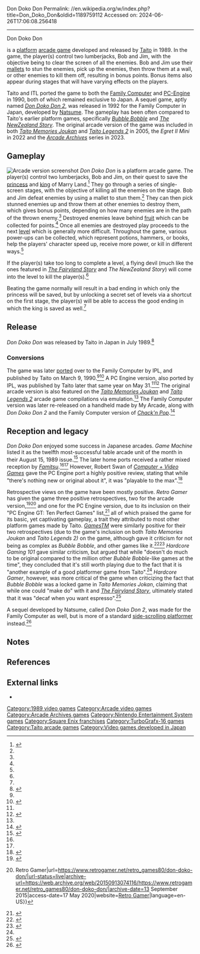 Don Doko Don
Permalink: //en.wikipedia.org/w/index.php?title=Don_Doko_Don&oldid=1189759112
Accessed on: 2024-06-26T17:06:08.256418



------
Don Doko Don
{{Infobox video game
| title = Don Doko Don
| image = Don Doko Don flyer.jpg
| caption = Japanese arcade flyer.
| developer = [[Taito]]
| publisher = Taito
| released = '''Arcade'''{{vgrelease|JP|July 1989}}'''Famicom'''{{vgrelease|JP|March 9, 1990}}'''PC Engine'''{{vgrelease|JP|May 31, 1990}}
| genre = [[Platform game|Platform]]
| series = ''Don Doko Don''
| modes = [[Single-player]], [[multiplayer]]
| platforms = [[Arcade game|Arcade]], [[Nintendo Entertainment System|Family Computer]], [[PC Engine]]
| producer = Seiji Kawakami<br>Toshiaki Matsumoto<br>Hiroyuki Sako
| programmer = Kazutomo Ishida<br>Masaya Kinoshita
| artist = Hiroyasu Nagai<br>V.A.P<br>Seiji Kawakami<br>Yukio Ishikawa<br>Yukio Abe
| composer = Yasuko Yamada
}}

{{nihongo foot|'''''Don Doko Don'''''|ドンドコドン|Dondokodon|lead=yes|group=lower-alpha}} is a [[platform game|platform]] [[arcade game]] developed and released by [[Taito]] in 1989. In the game, the player(s) control two lumberjacks, Bob and Jim, with the objective being to clear the screen of all the enemies. Bob and Jim use their [[mallet]]s to stun the enemies, pick up the enemies, then throw them at a wall, or other enemies to kill them off, resulting in bonus points. Bonus items also appear during stages that will have varying effects on the players.

Taito and ITL ported the game to both the [[Family Computer]] and [[PC-Engine]] in 1990, both of which remained exclusive to Japan. A sequel game, aptly named ''[[Don Doko Don 2]]'', was released in 1992 for the Family Computer in Japan, developed by [[Natsume (company)|Natsume]]. The gameplay has been often compared to Taito's earlier platform games, specifically ''[[Bubble Bobble]]'' and ''[[The NewZealand Story]]''. The original arcade version of the game was included in both ''[[Taito Memories#Taito Memories Joukan|Taito Memories Joukan]]'' and ''[[Taito Legends 2]]'' in 2005, the ''Egret II Mini'' in 2022 and the ''[[Arcade Archives]]'' series in 2023.

==Gameplay==
[[Image:Don Doko Don.png|thumb|left|Arcade version screenshot]]
''Don Doko Don'' is a platform arcade game. The player(s) control two lumberjacks, Bob and Jim, on their quest to save the [[princess]] and [[king]] of Marry Land.<ref name=":0">{{Cite web|title=Don Doko Don|url=http://www.hardcoregaming101.net/don-doko-don/|last=Tursi|first=Lee|date=16 April 2020|website=Hardcore Gaming 101|url-status=live|archive-url=https://web.archive.org/web/20200517222106/http://www.hardcoregaming101.net/don-doko-don/|archive-date=17 May 2020|access-date=17 May 2020}}</ref> They go through a series of single-screen stages, with the objective of killing all the enemies on the stage. Bob and Jim defeat enemies by using a mallet to stun them.<ref name=":0" /> They can then pick stunned enemies up and throw them at other enemies to destroy them, which gives bonus points, depending on how many enemies are in the path of the thrown enemy.<ref name=":0" /> Destroyed enemies leave behind [[fruit]] which can be collected for points.<ref name=":0" /> Once all enemies are destroyed play proceeds to the next [[Level (video gaming)|level]] which is generally more difficult. Throughout the game, various power-ups can be collected, which represent potions, hammers, or books, help the players' character speed up, receive more power, or kill in different ways.<ref name=":0" />

If the player(s) take too long to complete a level, a flying devil (much like the ones featured in ''[[The Fairyland Story]]'' and ''The NewZealand Story'') will come into the level to kill the player(s).<ref name=":0" />

Beating the game normally will result in a bad ending in which only the princess will be saved, but by unlocking a secret set of levels via a shortcut on the first stage, the player(s) will be able to access the good ending in which the king is saved as well.<ref name=":0" />

== Release ==
''Don Doko Don'' was released by Taito in Japan in July 1989.<ref>{{Cite book|last=Akagi|first=Masumi|url=https://archive.org/stream/ArcadeGameList1971-2005#page/n44/mode/1up|title=アーケードTVゲームリスト 国内•海外編 (1971-2005)|publisher=[[:ja:アミューズメント通信社|Amusement News Agency]]|date=13 October 2006|isbn=978-4990251215|pages=43|language=ja}}</ref>

=== Conversions ===
The game was later [[Porting|ported]] over to the Family Computer by IPL, and published by Taito on March 9, 1990.<ref name=":0" /><ref name=":1">{{Cite magazine|title=ドンドコドン - FC|url=https://www.famitsu.com/cominy/?m=pc&a=page_h_title&title_id=18483&redirect=no|url-status=live|archive-url=https://web.archive.org/web/20190603225734/https://www.famitsu.com/cominy/?m=pc&a=page_h_title&title_id=18483&redirect=no|archive-date=3 June 2019|access-date=17 May 2020|magazine=[[Famitsu]]|language=ja}}</ref> A PC Engine version, also ported by IPL, was published by Taito later that same year on May 31.<ref name=":0" /><ref name=":2">{{Cite magazine|title=ドンドコドン - PCE|url=https://www.famitsu.com/cominy/?m=pc&a=page_h_title&title_id=7130&redirect=no|url-status=live|archive-url=https://web.archive.org/web/20190603225838/https://www.famitsu.com/cominy/?m=pc&a=page_h_title&title_id=7130&redirect=no|archive-date=3 June 2019|access-date=17 May 2020|magazine=[[Famitsu]]|language=ja}}</ref> The original arcade version is also featured on the ''[[Taito Memories#Taito Memories Joukan|Taito Memories Joukan]]'' and ''[[Taito Legends 2]]'' arcade game compilations via emulation.<ref name=":0" /> The Family Computer version was later re-released on a handheld made by My Arcade, along with ''Don Doko Don 2'' and the Family Computer version of ''[[Chack'n Pop]]''.<ref>{{Cite web|date=18 December 2020|title=If you're a niche within a niche collector, the Don Doko Don Pocket Player might tickle your fancy|url=https://www.destructoid.com/if-you-re-a-niche-within-a-niche-collector-the-don-doko-don-pocket-player-might-tickle-your-fancy-575508.phtml|url-status=live|archive-url=https://web.archive.org/web/20200518022332/https://www.destructoid.com/if-you-re-a-niche-within-a-niche-collector-the-don-doko-don-pocket-player-might-tickle-your-fancy-575508.phtml|archive-date=18 May 2020|access-date=17 May 2020|website=[[Destructoid]]|language=en}}</ref>

== Reception and legacy ==
{{Video game reviews
|Fam=23/40 (Famicom)<ref name=":1" /> <br /> 25/40 (PCE)<ref name=":2" />
|CVG=94/100 (PCE)<ref name="CVG" />
}}
''Don Doko Don'' enjoyed some success in Japanese arcades. ''Game Machine'' listed it as the twelfth most-successful table arcade unit of the month in their August 15, 1989 issue.<ref>{{Cite web|date=15 August 1989|title=Game Machine's Best Hit Games 25 - テーブル型TVゲーム機 (Table Videos)|url=https://onitama.tv/gamemachine/pdf/19890815p.pdf|url-status=live|archive-url=https://web.archive.org/web/20200131225736/https://onitama.tv/gamemachine/pdf/19890815p.pdf|archive-date=31 January 2020|access-date=17 May 2020|website=Game Machine|publisher=[[:ja:アミューズメント通信社|Amusement News Agency]]|language=ja}}</ref> The later home ports received a rather mixed reception by ''[[Famitsu]]''.<ref name=":1" /><ref name=":2" /> However, Robert Swan of ''[[Computer + Video Games]]'' gave the PC Engine port a highly positive review, stating that while "there's nothing new or original about it", it was "playable to the max".<ref name="CVG">{{Cite journal|last=Swan|first=Robert|date=October 1990|title=Don Doko Don|url=https://archive.org/details/cvg-magazine-106|journal=[[Computer and Video Games]]|volume=106|pages=82–83|via=Internet Archive}}</ref>

Retrospective views on the game have been mostly positive. ''Retro Gamer'' has given the game three positive retrospectives, two for the arcade version,<ref>{{Cite journal|title=Arcade Inspection: Ten of The Best|url=https://archive.org/stream/RetroGamerIssue041-045/Retro_Gamer_Issue_045|journal=[[Retro Gamer]]|volume=45|pages=42|via=Internet Archive}}</ref><ref>{{Cite web|last=Westwood|first=Stephen|date=9 March 2012|title=Don Doko Don {{!}} Retro Gamer|url=https://www.retrogamer.net/retro_games80/don-doko-don/|url-status=live|archive-url=https://web.archive.org/web/20150913074116/https://www.retrogamer.net/retro_games80/don-doko-don/|archive-date=13 September 2015|access-date=17 May 2020|website=[[Retro Gamer]]|language=en-US}}</ref> and one for the PC Engine version, due to its inclusion on their "PC Engine GT: Ten Perfect Games" list,<ref>{{Cite journal|title=PC Engine GT: Ten Perfect Games|url=https://archive.org/stream/RetroGamerIssue051-055/Retro_Gamer_Issue_051|journal=[[Retro Gamer]]|volume=51|pages=66|via=Internet Archive}}</ref> all of which praised the game for its basic, yet captivating gameplay, a trait they attributed to most other platform games made by Taito. ''[[GamesTM]]'' were similarly positive for their two retrospectives (due to the game's inclusion on both ''Taito Memories Joukan'' and ''Taito Legends 2)'' on the game, although gave it criticism for not being as complex as ''Bubble Bobble'', and other games like it.<ref>{{Cite journal|title=Taito Memories Joukan Review|url=https://archive.org/details/gamesTM037/|journal=[[GamesTM]]|volume=37|pages=138|via=Internet Archive}}</ref><ref>{{Cite journal|title=Taito Legends 2 Review|url=https://archive.org/details/gamesTM042|journal=[[GamesTM]]|volume=42|pages=134|via=Internet Archive}}</ref> ''Hardcore Gaming 101'' gave similar criticism, but argued that while "doesn't do much to be original compared to the million other ''Bubble Bobble''-like games at the time", they concluded that it's still worth playing due to the fact that it is "another example of a good platformer game from Taito".<ref name=":0" /> ''Hardcore Gamer'', however, was more critical of the game when criticizing the fact that ''Bubble Bobble'' was a locked game in ''Taito Memories Jokan'', claiming that while one could "make do" with it and ''[[The Fairyland Story]]'', ultimately stated that it was "decaf when you want espresso".<ref>{{Cite journal|date=September 2005|title=Taito Memories Jokan Review|url=https://archive.org/details/hardcore-gamer-magazine-v1i4|journal=Hardcore Gamer|volume=1i4|pages=77|via=Internet Archive}}</ref>

A sequel developed by Natsume, called ''Don Doko Don 2'', was made for the Family Computer as well, but is more of a standard [[Side-scroller|side-scrolling platformer]] instead.<ref>{{Cite web|last=Tursi|first=Lee|date=16 April 2020|title=Don Doko Don 2|url=http://www.hardcoregaming101.net/don-doko-don-2/|url-status=live|archive-url=https://web.archive.org/web/20200925221835/http://www.hardcoregaming101.net/don-doko-don-2/|archive-date=25 September 2020|access-date=4 October 2020|website=Hardcore Gaming 101}}</ref>

==Notes==
{{notelist}}

== References ==
<references />

==External links==
* {{KLOV game|id=7606}}

{{Square Enix franchises}}

[[Category:1989 video games]]
[[Category:Arcade video games]]
[[Category:Arcade Archives games]]
[[Category:Nintendo Entertainment System games]]
[[Category:Square Enix franchises]]
[[Category:TurboGrafx-16 games]]
[[Category:Taito arcade games]]
[[Category:Video games developed in Japan]]